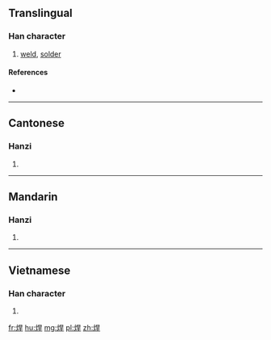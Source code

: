 ==Translingual==

===Han character===
{{Han char|rn=86|rad=火|as=07|sn=11|four=9684<sub>1</sub>|canj=火日一十 (FAMJ)}}

# [[weld]], [[solder]]

====References====
* {{Han ref|kx=0673.010|dkj=19077|dj=1081.050|hdz=32204.080|uh=710A|ud=28938|bh=B26B|bd=45675}}

----

==Cantonese==

===Hanzi===
{{yue-hanzi|jyut=|y=hon6}}

# {{defn|lang=yue|sort=火07}}

----

==Mandarin==

===Hanzi===
{{cmn-hanzi|pin=[[hàn]] ([[han4]]), [[qì]] ([[qi4]])|wg=han<sup>4</sup>, ch'i<sup>4</sup>}}

# {{defn|lang=cmn|sort=火07}}

----

==Vietnamese==

===Han character===
{{vi-hantu|[[hãn]], [[hàn]]|rs=火07}}

# {{defn|lang=vi|sort=火07}}

[[fr:焊]]
[[hu:焊]]
[[mg:焊]]
[[pl:焊]]
[[zh:焊]]